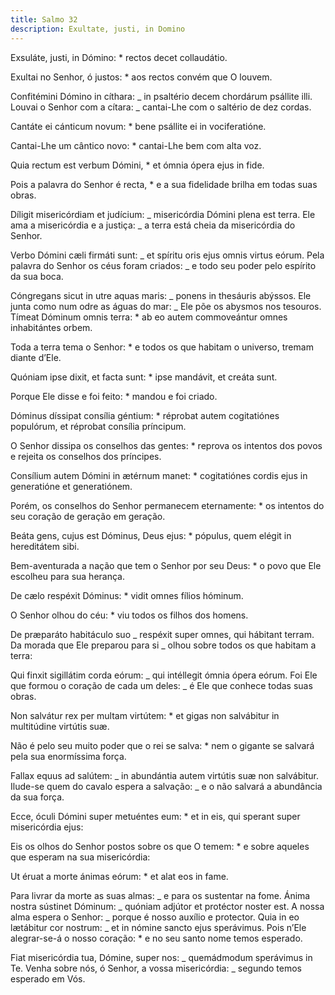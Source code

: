 ```yaml
---
title: Salmo 32
description: Exultate, justi, in Domino
---
```


<div class="side-by-side not-content">

Exsuláte, justi, in Dómino: \* rectos decet collaudátio.

Exultai no Senhor, ó justos: \* aos rectos convém que O louvem.

Confitémini Dómino in cíthara: _ in psaltério decem chordárum psállite illi. Louvai o Senhor com a cítara: _ cantai-Lhe com o saltério de dez cordas.

Cantáte ei cánticum novum: \* bene psállite ei in vociferatióne.

Cantai-Lhe um cântico novo: \* cantai-Lhe bem com alta voz.

Quia rectum est verbum Dómini, \* et ómnia ópera ejus in fide.

Pois a palavra do Senhor é recta, \* e a sua fidelidade brilha em todas suas obras.

Díligit misericórdiam et judícium: _ misericórdia Dómini plena est terra. Ele ama a misericórdia e a justiça: _ a terra está cheia da misericórdia do Senhor.

Verbo Dómini cæli firmáti sunt: _ et spíritu oris ejus omnis virtus eórum. Pela palavra do Senhor os céus foram criados: _ e todo seu poder pelo espírito da sua boca.

Cóngregans sicut in utre aquas maris: _ ponens in thesáuris abýssos. Ele junta como num odre as águas do mar: _ Ele põe os abysmos nos tesouros. Tímeat Dóminum omnis terra: \* ab eo autem commoveántur omnes inhabitántes orbem.

Toda a terra tema o Senhor: \* e todos os que habitam o universo, tremam diante d’Ele.

Quóniam ipse dixit, et facta sunt: \* ipse mandávit, et creáta sunt.

Porque Ele disse e foi feito: \* mandou e foi criado.

Dóminus díssipat consília géntium: \* réprobat autem cogitatiónes populórum, et réprobat consília príncipum.

O Senhor dissipa os conselhos das gentes: \* reprova os intentos dos povos e rejeita os conselhos dos príncipes.

Consílium autem Dómini in ætérnum manet: \* cogitatiónes cordis ejus in generatióne et generatiónem.

Porém, os conselhos do Senhor permanecem eternamente: \* os intentos do seu coração de geração em geração.

Beáta gens, cujus est Dóminus, Deus ejus: \* pópulus, quem elégit in hereditátem sibi.

Bem-aventurada a nação que tem o Senhor por seu Deus: \* o povo que Ele escolheu para sua herança.

De cælo respéxit Dóminus: \* vidit omnes fílios hóminum.

O Senhor olhou do céu: \* viu todos os filhos dos homens.

De præparáto habitáculo suo _ respéxit super omnes, qui hábitant terram. Da morada que Ele preparou para si _ olhou sobre todos os que habitam a terra:

Qui finxit sigillátim corda eórum: _ qui intéllegit ómnia ópera eórum. Foi Ele que formou o coração de cada um deles: _ é Ele que conhece todas suas obras.

Non salvátur rex per multam virtútem: \* et gigas non salvábitur in multitúdine virtútis suæ.

Não é pelo seu muito poder que o rei se salva: \* nem o gigante se salvará pela sua enormíssima força.

Fallax equus ad salútem: _ in abundántia autem virtútis suæ non salvábitur. Ilude-se quem do cavalo espera a salvação: _ e o não salvará a abundância da sua força.

Ecce, óculi Dómini super metuéntes eum: \* et in eis, qui sperant super misericórdia ejus:

Eis os olhos do Senhor postos sobre os que O temem: \* e sobre aqueles que esperam na sua misericórdia:

Ut éruat a morte ánimas eórum: \* et alat eos in fame.

Para livrar da morte as suas almas: _ e para os sustentar na fome. Ánima nostra sústinet Dóminum: _ quóniam adjútor et protéctor noster est. A nossa alma espera o Senhor: _ porque é nosso auxílio e protector. Quia in eo lætábitur cor nostrum: _ et in nómine sancto ejus sperávimus. Pois n’Ele alegrar-se-á o nosso coração: \* e no seu santo nome temos esperado.

Fiat misericórdia tua, Dómine, super nos: _ quemádmodum sperávimus in Te. Venha sobre nós, ó Senhor, a vossa misericórdia: _ segundo temos esperado em Vós.

</div>
